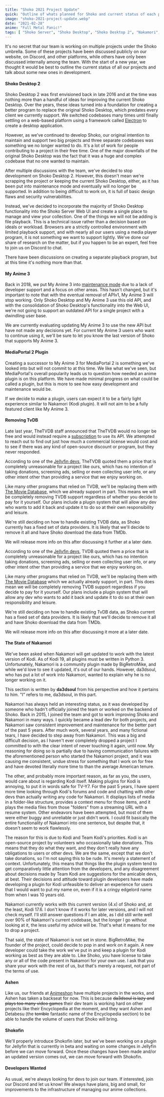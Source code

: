 ```yaml
---
title: "Shoko 2021 Project Update"
quick: "Outline of whats planned for Shoko and current status of each program/plugin."
image: "shoko-2021-project-update.webp"
date: "2021-02-28"
anime: "Full Metal Panic!"
tags: [ "Shoko Server", "Shoko Desktop", "Shoko Desktop 2", "Nakamori", "My Anime 3", "Shokofin" ]
---
```


It's no secret that our team is working on multiple projects under the Shoko umbrella. Some of these projects have been
discussed publicly on our website, on Discord, and other platforms, while others have only been discussed internally
among the team. With the start of a new year, we thought it would be best to outline the current status of all our
projects and talk about some new ones in development.

#### Shoko Desktop 2

Shoko Desktop 2 was first envisioned back in late 2016 and at the time was nothing more than a handful of ideas for
improving the current Shoko Desktop. Over the years, these ideas turned into a foundation for creating a better program
to replace the original Shoko Desktop, which predates every client we currently support. We switched codebases many
times until finally settling on a web-based platform using a framework called [Electron](https://www.electronjs.org/) to
create a desktop application.

However, as we've continued to develop Shoko, our original intention to maintain and support two big projects and three
separate codebases was something we no longer wanted to do. It's a lot of work for people contributing to a project in
their free time. One of the major downfalls of the original Shoko Desktop was the fact that it was a huge and complex
codebase that no one wanted to maintain.

After multiple discussions with the team, we've decided to stop development on Shoko Desktop 2. However, this doesn't
mean we're scrapping the project or keeping the current Shoko Desktop, either, as it has been put into maintenance mode
and eventually will no longer be supported. In addition to being difficult to work on, it is full of basic design flaws
and security vulnerabilities.

Instead, we've decided to incorporate the majority of Shoko Desktop functionality into the Shoko Server Web UI and
create a single place to manage and view your collection. One of the things we will not be adding is file playback. This
is a technical issue rather than a decision based on ideals or workload. Browsers are a strictly controlled environment
with limited playback support, and with nearly all our users using a media player program, it is not something we want
to support lightly. We've done our share of research on the matter, but if you happen to be an expert, feel free to join
us on Discord to chat.

There have been discussions on creating a separate playback program, but at this time it's nothing more than that.

#### My Anime 3

Back in 2018, we put My Anime 3 into [maintenance mode](https://shokoanime.com/blog/my-anime-3-version-3-7-2-released/)
due to a lack of developer support and a focus on other areas. This hasn't changed, but it's important to note that with
the eventual removal of APIv1, My Anime 3 will stop working. Only Shoko Desktop and My Anime 3 use this old API, and
with the consolidation of Shoko Desktop's functionality into the Web UI, we're not going to support an outdated API for
a single project with a dwindling user base.

We are currently evaluating updating My Anime 3 to use the new API but have not made any decisions yet. For current My
Anime 3 users who want to continue using it, we'll be sure to let you know the last version of Shoko that supports My
Anime 3.

#### MediaPortal 2 Plugin

Creating a successor to My Anime 3 for MediaPortal 2 is something we've looked into but will not commit to at this time.
We like what we've seen, but MediaPortal's overall popularity leads us to question how needed an anime plugin is on this
platform. We have made minimal progress on what could be called a plugin, but this is more to see how easy development
and maintenance would be.

If we decide to make a plugin, users can expect it to be a fairly light experience similar to Nakamori (Kodi plugin). It
will not aim to be a fully featured client like My Anime 3.

#### Removing TvDB

Late last year, TheTVDB staff announced that TheTVDB would no longer be free and would instead require
a [subscription](https://thetvdb.com/subscribe) to use its API. We attempted to reach out to find out just how much a
commercial license would cost and to see if there was any kind of open-source discount or program, but they never
responded.

According to one of
the [Jellyfin devs](https://www.reddit.com/r/jellyfin/comments/jrvly5/thetvdb_new_api_and_licensing_model/gbwbom6),
TheTVDB quoted them a price that is completely unreasonable for a project like ours, which has no intention of taking
donations, screening ads, selling or even collecting user info, or any other intent other than providing a service that
we enjoy working on.

Like many other programs that relied on TVDB, we'll be replacing them
with [The Movie Database](https://www.themoviedb.org/?language=en-US), which we already support in part. This means we
will be completely removing TVDB support regardless of whether you decide to pay for it yourself. Our plans include a
plugin system that will allow any dev who wants to add it back and update it to do so at their own responsibility and
leisure.

We're still deciding on how to handle existing TVDB data, as Shoko currently has a fixed set of data providers. It is
likely that we'll decide to remove it all and have Shoko download the data from TMDb.

We will release more info on this after discussing it further at a later date.

According to one of
the [Jellyfin devs](https://www.reddit.com/r/jellyfin/comments/jrvly5/thetvdb_new_api_and_licensing_model/gbwbom6?utm_source=share&utm_medium=web2x&context=3),
TVDB quoted them a price that is completely unreasonable for a project like ours, which has no intention taking
donations, screening ads, selling or even collecting user info, or any other intent other than providing a service that
we enjoy working on.

Like many other programs that relied on TVDB, we'll be replacing them
with [The Movie Database](https://www.themoviedb.org/?language=en-US) which we actually already support, in part. This
does mean we will be completely removing TVDB support regardless if you decide to pay for it yourself. Our plans include
a plugin system that will allow any dev who wants to add it back and update it to do so at their own responsibility and
leisure.

We're still deciding on how to handle existing TvDB data, as Shoko current has a fixed set of data providers. It is
likely that we'll decide to remove it all and have Shoko download the data from TMDb.

We will release more info on this after discussing it more at a later date.

#### The State of Nakamori

We've been asked when Nakamori will get updated to work with the latest version of Kodi. As of Kodi 19, all plugins must
be written in Python 3. Unfortunately, Nakamori is a community plugin made by BigRetroMike, and while we'd love to see
it updated, it's out of our hands. However, da3dsoul, who has put a lot of work into Nakamori, wanted to explain why he
is no longer working on it.

This section is written by **da3dsoul** from his perspective and how it pertains to him. "I" refers to me, da3dsoul, in
this part.

Nakamori has always held an interesting status, as it was developed by someone who hadn't officially joined the team or
worked on the backend of Shoko. Back in 2015, I joined the team and got to work improving Shoko and Nakamori in many
ways. I quickly became a lead dev for both projects, and Nakamori saw consistent improvement and maintenance for the
better part of the past 5 years. After much work, several years, and many fictional tears, I have decided to step away
from Nakamori. This was a big and difficult decision, as I haven't ever completely dropped a project I committed to with
the clear intent of never touching it again, until now. My reasoning for doing so is partially due to having
communication failures with the aforementioned person who started the Nakamori project, and it was causing me
consistent, undue stress for something that I work on for free and have devoted literally more time to than the average
American tenure.

The other, and probably more important reason, as far as you, the users, would care about is regarding Kodi itself.
Making plugins for Kodi is annoying, to put it in words safe for TV-Y7. For the past 5 years, I have spent more time
looking through Kodi's forums and code and chatting with other devs than actually writing any code for Nakamori. It
displays lists of media in a folder-like structure, provides a context menu for those items, and it plays the media
files from those "folders" from a streaming URL with a resume system. Other endeavors have been attempted, but most of
them were either buggy and unreliable or just didn't work. I could fit basically the entire functionality of Nakamori
into one sentence, but despite that, it doesn't seem to work flawlessly.

The reason for this is due to Kodi and Team Kodi's priorities. Kodi is an open-source project by volunteers who
occasionally take donations. This means that they do what they want, and they don't really have any obligations to users
or other devs. We are the same, except that we don't take donations, so I'm not saying this to be rude. It's merely a
statement of context. Unfortunately, this means that things like the plugin system tend to get comparatively little
attention from the developers, and any disagreement about decisions made by Team Kodi are suggestions for the amicable
devs, at best. Their decisions and attitude toward plugin developers have made developing a plugin for Kodi unfeasible
to deliver an experience for users that I would want to put my name on, even if it is a cringy edgelord name from when I
was 10 years old.

Nakamori currently works with this current version (4.x) of Shoko and, at the least, Kodi 17.6. I don't know if it works
for later versions, and I will not check myself. I'll still answer questions if I am able, as I did still write well
over 90% of Nakamori's current codebase, but the longer I go without looking at it, the less useful my advice will be.
That's what it means for me to drop a project.

That said, the state of Nakamori is not set in stone. BigRetroMike, the founder of the project, could decide to pop in
and work on it again. A new developer could take the work we've put in and keep a plugin for Kodi working as best as
they are able to. Like Shoko, you have license to take any or all of the code present in Nakamori for your own use. I
ask that you share your work with the rest of us, but that's merely a request, not part of the terms of use.

#### Ashen

Like us, our friends at [Animeshon](https://animeshon.com/) have multiple projects in the works, and Ashen has taken a
backseat for now. This is because ~~da3dsoul is lazy and plays too many video games~~ their dev team is working hard on
other projects like their Encyclopedia at the moment, and they want Ashen and Detabesu (the ~~terrible~~ fantastic name
of the Encyclopedia section) to be able to handle the volume of users that Shoko will bring.

#### Shokofin

We'll properly introduce Shokofin later, but we've been working on a plugin for Jellyfin that is currently in beta and
waiting on some changes in Jellyfin before we can move forward. Once these changes have been made and/or an updated
version comes out, we can move forward with Shokofin.

#### Developers Wanted

As usual, we're always looking for devs to join our team. If interested, join our Discord and let us know! We always
have plans, big and small, for improvements to the infrastructure of managing our anime collections.
